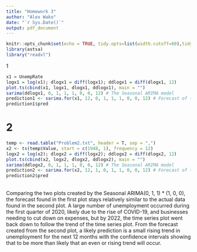 ```yaml
---
title: "Homework 3"
author: "Alex Wako"
date: "`r Sys.Date()`"
output: pdf_document
---
```


```r
knitr::opts_chunk$set(echo = TRUE, tidy.opts=list(width.cutoff=60),tidy=TRUE)
library(astsa)
library("readxl")
```

1

```r
x1 = UnempRate
logx1 = log(x1); dlogx1 = diff(logx1); ddlogx1 = diff(dlogx1, 12)
plot.ts(cbind(x1, logx1, dlogx1, ddlogx1), main = "")
sarima(ddlogx1, 0, 1, 1, 1, 0, 0, 12) # The Seasonal ARIMA model
prediction1 <- sarima.for(x1, 12, 0, 1, 1, 1, 0, 0, 12) # Forecast of the next 12 months
prediction1$pred
```
# 2

```r
temp <- read.table("Problem2.txt", header = T, sep = ",")
x2 <- ts(temp$Value, start = c(1948, 1), frequency = 12)
logx2 = log(x2); dlogx2 = diff(logx2); ddlogx2 = diff(dlogx2, 12)
plot.ts(cbind(x2, logx2, dlogx2, ddlogx2), main = "")
sarima(ddlogx2, 0, 1, 1, 1, 0, 0, 12) # The Seasonal ARIMA model
prediction2 <- sarima.for(x2, 12, 1, 0, 1, 1, 0, 0, 12) # Forecast of the next 12 months
prediction2$pred
```
\
Comparing the two plots created by the Seasonal ARIMA(0, 1, 1) * (1, 0, 0), the forecast found in the first plot stays relatively similar to the actual data found in the second plot. A large number of unemployment occurred during the first quarter of 2020, likely due to the rise of COVID-19, and businesses needing to cut down on expenses, but by 2022, the time series plot went back down to follow the trend of the time series plot. From the forecast created from the second plot, a likely prediction is a small rising trend in unemployment for the next 12 months with the confidence intervals showing that to be more than likely that an even or rising trend will occur.
